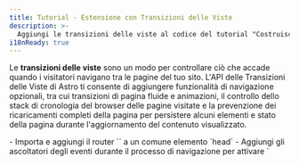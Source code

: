 ```yaml
---
title: Tutorial - Estensione con Transizioni delle Viste
description: >-
  Aggiungi le transizioni delle viste al codice del tutorial "Costruisci un Blog".
i18nReady: true
---
```



Le **transizioni delle viste** sono un modo per controllare ciò che accade quando i visitatori navigano tra le pagine del tuo sito. L'API delle Transizioni delle Viste di Astro ti consente di aggiungere funzionalità di navigazione opzionali, tra cui transizioni di pagina fluide e animazioni, il controllo dello stack di cronologia del browser delle pagine visitate e la prevenzione dei ricaricamenti completi della pagina per persistere alcuni elementi e stato della pagina durante l'aggiornamento del contenuto visualizzato.

<PreCheck>
  - Importa e aggiungi il router `<ViewTransitions />` a un comune elemento `head`
  - Aggiungi gli ascoltatori degli eventi durante il processo di navigazione per attivare `<script>` quando necessario
  - Aggiungi animazioni di transizione di pagina utilizzando direttive di transizione
  - Opta per l'esclusione del routing lato client per un link di pagina individuale
</PreCheck>

## Prerequisiti

Avrai bisogno **di un progetto Astro esistente con un layout base comune o un componente `<Head />`**.

Questo tutorial utilizza il [progetto completo del tutorial "Costruisci un Blog"](https://github.com/withastro/blog-tutorial-demo) per mostrare come aggiungere transizioni delle viste (routing lato client) a un progetto Astro esistente. Puoi fare il fork e utilizzare quella base di codice localmente, oppure completare il tutorial nel browser [modificando il codice del tutorial del blog in StackBlitz](https://stackblitz.com/github/withastro/blog-tutorial-demo/tree/complete?file=src%2Fpages%2Findex.astro).

Puoi invece seguire questi passaggi con il tuo progetto Astro, ma dovrai adattare le istruzioni per la tua base di codice.

Ti consigliamo di utilizzare il nostro progetto di esempio per completare prima questo breve tutorial. Successivamente, potrai utilizzare ciò che hai imparato per creare transizioni delle viste nel tuo progetto.

## Codice del Tutorial "Costruisci un Blog"

Nel [tutorial introduttivo "Costruisci un Blog"](https://astro.build/tutorial/0-introduzione/), hai appreso del [routing basato su file integrato di Astro](https://astro.build/guides/routing/#static-routes): qualsiasi file `.astro`, `.md` o `.mdx` ovunque nella cartella `src/pages/` diventava automaticamente una nuova pagina sul tuo sito.

Per navigare tra queste pagine, hai utilizzato l'elemento HTML `<a>` standard. Ad esempio, per creare un collegamento alla tua pagina "Chi Siamo", hai aggiunto `<a href="/chi-siamo/">Chi Siamo</a>` all'intestazione della tua pagina. Quando un visitatore del tuo sito ha cliccato su quel link, il browser si è aggiornato e ha caricato una nuova pagina con un contenuto completamente nuovo.

## Navigazione a schermo intero vs routing lato client (modalità SPA)

Quando un browser si aggiorna e carica una nuova pagina, non c'è continuità tra la vecchia pagina e la nuova pagina. Durante il routing lato client, una nuova pagina viene visualizzata senza un aggiornamento completo della pagina del browser.

Il routing lato client è una caratteristica dei siti a singola pagina (SPA), dove l'intero sito o app è "una pagina" di JavaScript il cui contenuto viene aggiornato in base all'interazione del visitatore.

Poiché ogni nuova pagina non richiede un aggiornamento completo del browser, il routing lato client ti consente di controllare le transizioni di pagina in diversi modi. **Gli elementi persistenti**, come un'intestazione di pagina comune, non devono essere completamente ricaricati sullo schermo. La transizione da una pagina all'altra può sembrare molto più fluida. E lo stato può essere preservato, consentendoti di trasferire valori da una pagina all'altra, o anche mantenere un video in riproduzione mentre i visitatori navigano tra le pagine!

Ci sono momenti in cui vorrai o avrai bisogno di un aggiornamento completo della pagina del browser. Ad esempio, quando un link porta un visitatore a un documento `.pdf`, sarà necessario che il browser carichi quella nuova pagina dal server. Anche con le transizioni delle viste abilitate nel tuo progetto Astro, sarai in grado di specificare come il browser dovrebbe navigare sia per impostazione predefinita che su base per link, anche optando completamente per l'esclusione del routing lato client.

Leggi di più sulle [transizioni delle viste di Astro](/it/guides/view-transitions/) nella nostra guida, oppure approfondisci le istruzioni di seguito per estendere il blog con transizioni delle viste.

<Box icon="question-mark">
### Metti alla prova la tua conoscenza

1. Aggiungere transizioni delle viste al mio sito astro...

    <MultipleChoice>
      <Option>
        Richiede più di 2 righe di codice per essere implementato a livello di sito per impostazione predefinita
      </Option>
      <Option isCorrect>
        Modifica il tipo predefinito di navigazione della pagina su una pagina che contiene il router `<ViewTransitions />` nel suo `<head>`
      </Option>
      <Option>
        Non aggiunge le funzionalità di accessibilità normalmente fornite dal browser, come l'annuncio del percorso e il rispetto di `prefers-reduced-motion`
      </Option>
    </MultipleChoice>

2. Qual è **non** un vantaggio delle transizioni delle viste di Astro?

    <MultipleChoice>
      <Option isCorrect>
         Invio di alcune aggiunte JavaScript al browser per il routing lato client
      </Option>
      <Option>
        L'opzione di persistere singoli elementi e componenti mentre un visitatore visita una nuova pagina
      </Option>
      <Option>
        Controllo del tipo di navigazione da utilizzare su base per link
      </Option>
    </MultipleChoice>

3. Il router delle transizioni delle viste...
    <MultipleChoice>
      <Option>
        Mi richiede di utilizzare un framework UI come React
      </Option>
      <Option>
        Non è pronto per siti di produzione
      </Option>
      <Option isCorrect>
        Include un comportamento di fallback per i browser che non supportano ancora completamente le transizioni delle viste
      </Option>
    </MultipleChoice>

</Box>

## Estensione del tutorial del blog con le transizioni delle viste

I passaggi seguenti ti mostrano come estendere il prodotto finale del tutorial "Costruisci un Blog" aggiungendo il routing lato client per migliorare le transizioni delle pagine.

### Aggiornamento delle dipendenze

1. Aggiorna alla versione più recente di Astro e aggiorna tutte le integrazioni alle loro versioni più recenti eseguendo i seguenti comandi nel terminale:

    <PackageManagerTabs>
      <Fragment slot="npm">
      ```shell
      # Aggiorna a Astro v4.x
      npm install astro@latest

      # Esempio: aggiorna l'integrazione Preact del tutorial del blog
      npm install @astrojs/preact@latest
      ```
      </Fragment>
      <Fragment slot="pnpm">
      ```shell
      # Aggiorna a Astro v4.x
      pnpm add astro@latest

      # Esempio: aggiorna l'integrazione Preact del tutorial del blog
      pnpm add @astrojs/preact@latest
      ```
      </Fragment>
      <Fragment slot="yarn">
      ```shell
      # Aggiorna a Astro v4.x
      yarn add astro@latest

      # Esempio: aggiorna l'integrazione Preact del tutorial del blog
      yarn add @astrojs/preact@latest
      ```
      </Fragment>
    </PackageManagerTabs>

    :::tip
    Se stai utilizzando il tuo progetto, assicurati di aggiornare tutte le dipendenze che hai installato. La base di codice del tutorial del blog di esempio utilizza solo l'integrazione di Preact.
    :::

### Aggiungi il router `<ViewTransitions />`

2. Importa e aggiungi il componente `<ViewTransitions />` all'interno del `<head>` del layout della tua pagina.

    Nell'esempio del tutorial del Blog, l'elemento `<head>` si trova in `src/layouts/BaseLayout.astro`. Il router `ViewTransitions` deve prima essere importato nel frontmatter del componente. Quindi, aggiungi il componente di routing all'interno dell'elemento `<head>`.

    ```astro title="src/layouts/BaseLayout.astro" ins={2,15}
    ---
    import { ViewTransitions } from "astro:transitions";
    import Header from "../components/Header.astro";
    import Footer from "../components/Footer.astro";
    import "../styles/global.css";
    const { pageTitle } = Astro.props;
    ---
    <html lang="en">
      <head>
        <meta charset="utf-8" />
        <link rel="icon" type="image/svg+xml" href="/favicon.svg" />
        <meta name="viewport" content="width=device-width" />
        <meta name="generator" content={Astro.generator} />
        <title>{pageTitle}</title>
        <ViewTransitions />
      </head>
      <body>
        <Header />
        <h1>{pageTitle}</h1>
        <slot />
        <Footer />
        <script>
          import "../scripts/menu.js";
        </script>
      </body>
    </html>
    ```

    Non è necessaria alcuna altra configurazione per abilitare la navigazione lato client predefinita di Astro! Astro creerà animazioni predefinite delle pagine basate sulle somiglianze tra la vecchia e la nuova pagina, e fornirà anche un comportamento di fallback per i browser non supportati.

3. Naviga tra le pagine nella tua anteprima del sito.

    Visualizza l'anteprima del tuo sito **con una dimensione dello schermo grande, come la modalità desktop**. Mentre ti sposti tra le pagine del tuo sito, noterai che il contenuto della vecchia pagina sembra dissolversi mentre il contenuto della nuova pagina sfuma dentro. Utilizza la [guida alle transizioni delle viste](/it/guides/view-transitions/) per aggiungere comportamenti personalizzati se non sei soddisfatto delle impostazioni predefinite.
    
    Visualizza l'anteprima del tuo sito **con una dimensione dello schermo più piccola**, e prova ad utilizzare il menu a hamburger per navigare tra le pagine. Noterai che il menu non funzionerà più dopo il primo caricamento della pagina.

### Aggiornamento degli script

Con le transizioni delle viste, alcuni script potrebbero non essere più eseguiti di nuovo dopo la navigazione della pagina come avviene con gli aggiornamenti completi della pagina del browser. Ci sono diversi [eventi durante il routing lato client a cui è possibile ascoltare](/it/guides/view-transitions/#lifecycle-events), e scatenare eventi quando si verificano. Gli script nel tuo progetto ora dovranno agganciarsi a due eventi per essere eseguiti al momento giusto durante la navigazione della pagina: [`astro:page-load`](/it/guides/view-transitions/#astropage-load) e [`astro:after-swap`](/it/guides/view-transitions/#astroafter-swap).

4. Rendi disponibile lo script che controlla il componente del menu mobile `<Hamburger />` dopo la navigazione verso una nuova pagina.

     Per rendere interattivo il tuo menu mobile dopo la navigazione verso una nuova pagina, aggiungi il seguente codice che ascolta l'evento `astro:page-load` che viene eseguito alla fine della navigazione della pagina, e in risposta, esegue lo script esistente per far funzionare il menu a hamburger quando viene cliccato:

    ```js title="src/scripts/menu.js" ins={1,5}
    document.addEventListener('astro:page-load', () => {
      document.querySelector('.hamburger').addEventListener('click', () => {
        document.querySelector('.nav-links').classList.toggle('expanded');
      });
    });
    ```

5. Rendi disponibile lo script che controlla l'interruttore del tema dopo la navigazione della pagina.

    Lo `<script>` che controlla l'interruttore del tema chiaro/scuro si trova nel componente `<ThemeIcon />`. Perché l'interruttore del tema continui a funzionare su ogni pagina, rimuovi l'attributo `is:inline` dallo script e aggiungi lo stesso ascoltatore degli eventi dell'esempio precedente in modo che l'evento `astro:page-load` possa scatenare la tua funzione esistente.

    Aggiorna il tag di script esistente in modo che la tua funzione venga eseguita in risposta all'evento `astro:page-load`, rendendo il tuo interruttore del tema interattivo dopo che la nuova pagina è completamente caricata e visibile all'utente:

    ```astro title="src/components/ThemeIcon.astro" ins={8,38} del="is:inline"
    ---
    ---
    <button id="themeToggle"> /* ... */ </button>

    <style> /* ... */ </style>

    <script is:inline>
      document.addEventListener('astro:page-load', () => {
        const theme = (() => {
          if (typeof localStorage !== "undefined" && localStorage.getItem("theme")) {
            return localStorage.getItem("theme");
          }
          if (window.matchMedia("(prefers-color-scheme: dark)").matches) {
            return "dark";
          }
          return "light";
        })();

        if (theme === "light") {
          document.documentElement.classList.remove("dark");
        } else {
          document.documentElement.classList.add("dark");
        }

        window.localStorage.setItem("theme", theme);

        const handleToggleClick = () => {
          const element = document.documentElement;
          element.classList.toggle("dark");

          const isDark = element.classList.contains("dark");
          localStorage.setItem("theme", isDark ? "dark" : "light");
        };

        document
          .getElementById("themeToggle")
          .addEventListener("click", handleToggleClick);
      });
    </script>
    ```
    Ora, l'interruttore del tema è interattivo su ogni pagina quando si utilizza il router `<ViewTransitions />`, dopo che la pagina è stata completamente caricata.

6. Controlla il tema prima per evitare lampeggiamenti in modalità scura.

    L'interruttore del tema funziona su ogni pagina, ma il suo script viene caricato alla fine del processo di navigazione, **dopo che la nuova pagina è stata completamente caricata nel browser**. Potrebbe esserci un lampeggio della versione del sito del tema chiaro prima che lo script dell'interruttore del tema esegua e verifichi quale tema dovrebbe utilizzare sulla pagina.

    Per controllare e, se necessario, impostare la modalità scura prima nel processo di navigazione, crea una funzione che verrà eseguita in risposta all'evento `astro:after-swap`. La seguente funzione per controllare il `localStorage` del browser per il tema scuro verrà eseguita **immediatamente dopo che la nuova pagina ha sostituito quella vecchia**, prima che gli elementi DOM vengano dipinti sullo schermo.

    Aggiungi questo nuovo script al componente `<ThemeIcon />`, oltre allo script che controlla l'interruttore del tema.

    ```astro title="src/components/ThemeIcon.astro" ins={3-9}
    <script> ... <script>

    <script>
      document.addEventListener('astro:after-swap', () => {
        localStorage.theme === 'dark' 
        ? document.documentElement.classList.add("dark")
        : document.documentElement.classList.add("light");
      }); 
    </script>
    ```

    Ora, ogni cambio pagina **che utilizza il router `<ViewTransitions />` per la navigazione lato client** (e quindi l'accesso all'evento `astro:after-swap`) sarà in grado di rilevare `theme: dark` dal `localStorage` del browser e aggiornare la pagina corrente di conseguenza prima che la pagina venga visualizzata per l'utente.

  <Box icon="question-mark">
  ### Metti alla prova la tua conoscenza

  Qual è l'ordine corretto degli eventi dopo che un visitatore clicca su un link per andare a una nuova pagina durante la navigazione lato client?

      <MultipleChoice>
        <Option>
          1. `astro:after-swap`
          2. `astro:page-load`
          3. la nuova pagina è visibile
        </Option>
        <Option isCorrect>
          1. `astro:after-swap`
          2. la nuova pagina è visibile
          3. `astro:page-load`
        </Option>
        <Option>
          1. `astro:page-load`
          2. la nuova pagina è visibile
          3. `astro:after-swap`
        </Option>
      </MultipleChoice>
</Box>

### Personalizza le animazioni delle transizioni

7. Cambia l'animazione predefinita `fade` in una `slide` per il titolo della pagina.

    Con le transizioni delle viste abilitate, attualmente hai impostato un piccolo dissolvimento in entrata e in uscita per tutte le animazioni delle transizioni delle pagine. Astro fornisce anche un'animazione `slide` integrata. Per cambiare il tipo di animazione per un singolo elemento, aggiungi la direttiva `transition:animate=""`.

    Ad esempio, per fare in modo che i titoli delle pagine scorrano invece di dissolversi, aggiungi `transition:animate="slide"` all'elemento `<h1>` nel BaseLayout:

    ```astro title="src/layouts/BaseLayout.astro" ins='transition:animate="slide"'
    ---
    import Header from "../components/Header.astro";
    import Footer from "../components/Footer.astro";
    import "../styles/global.css";
    import { ViewTransitions } from "astro:transitions";
    const { pageTitle } = Astro.props;
    ---

    <html lang="en">
      <head>
        <meta charset="utf-8" />
        <link rel="icon" type="image/svg+xml" href="/favicon.svg" />
        <meta name="viewport" content="width=device-width" />
        <meta name="generator" content={Astro.generator} />
        <title>{pageTitle}</title>
        <ViewTransitions />
      </head>
      <body>
        <Header />
        <h1 transition:animate="slide">{pageTitle}</h1>
        <slot />
        <Footer />
        <script>
          import "../scripts/menu.js";
        </script>
      </body>
    </html>
    ```

    Nella tua anteprima del browser, ora vedrai che i titoli delle pagine scorrono sullo schermo, mentre altri elementi come il testo del corpo continuano a dissolversi.

    <Box icon="puzzle-piece">
      ### Prova tu stesso - Fai scorrere i link di navigazione in entrata

      Aggiungi una direttiva di animazione per fare scorrere il `<div>` in `Navigation.astro` contenente tutti i link dell'intestazione in entrata durante la navigazione della pagina, seguendo gli [stessi passaggi di cui sopra](#personalizza-le-animazioni-delle-transizioni).

      <details>
      <summary>Mostrami il codice.</summary>
      ```astro title="src/components/Navigation.astro" ins='transition:animate="slide"'
      ---
      ---
      <div transition:animate="slide" class="nav-links">
        <a href="/">Home</a>
        <a href="/about/">About</a>
        <a href="/blog/">Blog</a>
        <a href="/tags/" >Tags</a>
      </div>
      ```
      </details>
    </Box>

    Controlla l'anteprima del tuo browser e ora sia il titolo della pagina che i link dell'intestazione scorreranno in entrata su ogni navigazione della pagina.

8. Aggiungi un dissolvimento più lungo alle descrizioni dei tuoi post del blog.

    Puoi anche personalizzare le animazioni integrate di Astro importandole e fornendo qualsiasi proprietà di animazione CSS.

    Ad esempio, per fare in modo che la descrizione si dissolva lentamente quando navighi su un post del blog, importa l'animazione `fade` nel tuo layout per i post del blog in Markdown. Quindi, aggiungi la direttiva di transizione per il `fade` di Astro con una durata di `2s`:

    ```astro title="src/layouts/MarkdownPostLayout.astro" ins={3} ins="transition:animate={fade({ duration: '2s' })}"
    ---
    import BaseLayout from "./BaseLayout.astro";
    import { fade } from "astro:transitions";
    const { frontmatter } = Astro.props;
    ---

    <BaseLayout pageTitle={frontmatter.title}>
      <p>{frontmatter.pubDate.slice(0, 10)}</p>
      <p transition:animate={fade({ duration: '2s' })} ><em>{frontmatter.description}</em></p>
      <p>Written by: {frontmatter.author}</p>
      <img src={frontmatter.image.url} width="300" alt={frontmatter.image.alt} />
      <slot />
    </BaseLayout>
    ```
    Naviga su qualsiasi post del blog nella tua anteprima del browser, e vedrai che la descrizione si dissolverà più lentamente rispetto al resto del testo.

    <ReadMore>Scopri di più sui diversi [direttive di transizione](/it/guides/view-transitions/#transition-directives) e sulla [personalizzazione delle animazioni](/it/guides/view-transitions/#customizing-animations).</ReadMore>

### Forza un ricaricamento completo del browser per alcuni link

9. Impedisci la navigazione lato client e richiedi invece al browser di ricaricare quando navighi alla tua pagina About.

    A volte vorrai un ricaricamento completo del browser quando i visitatori cliccano su determinati link. Ad esempio, potresti collegarti a una pagina che non utilizza anche il router `<ViewTransitions />`, o a un file direttamente come un `.pdf`.

    Per fare in modo che il tuo browser si aggiorni ogni volta che clicchi sul link di navigazione per andare alla tua pagina About, aggiungi l'attributo `data-astro-reload` al tag `<a>` nel tuo componente `<Navigation />`. Questo annullerà completamente il router `<ViewTransitions />`, e qualsiasi delle animazioni di transizione delle viste, per questo singolo link.

     ```astro title="src/components/Navigation.astro" ins='data-astro-reload'
      ---
      ---
      <div transition:animate="slide" class="nav-links">
        <a href="/">Home</a>
        <a href="/about/" data-astro-reload>About</a>
        <a href="/blog/">Blog</a>
        <a href="/tags/">Tags</a>
      </div>
      ```
    
    Ora, quando clicchi sul link di navigazione per la tua pagina About, non si verificheranno animazioni. I collegamenti e il titolo della pagina non scorreranno in entrata, e il contenuto della pagina non si dissolverà quando navighi alla tua pagina About **utilizzando questo link**.

10. Aggiungi un collegamento alla tua pagina About dal nome dell'autore nel tuo layout Markdown per i post del blog.

    `data-astro-reload` attiva solo un aggiornamento completo del browser quando si passa a una nuova pagina **dal link a cui è stato aggiunto**. Non controlla tutte le istanze di navigazione alla tua pagina About.

    Nel tuo componente `<MarkdownPostLayout />`, aggiungi un collegamento alla tua pagina About sul nome dell'autore:

    ```astro title="src/layouts/MarkdownPostLayout.astro" ins='<a href="/about/">' ins="</a>"
    ---
    import BaseLayout from "./BaseLayout.astro";
    import { fade } from "astro:transitions";
    const { frontmatter } = Astro.props;
    ---

    <BaseLayout pageTitle={frontmatter.title}>
      <p>{frontmatter.pubDate.slice(0, 10)}</p>
      <p transition:animate={fade({ duration: '2s' })} ><em>{frontmatter.description}</em></p>
      <p>Written by: <a href="/about/">{frontmatter.author}</a></p>
      <img src={frontmatter.image.url} width="300" alt={frontmatter.image.alt} />
      <slot />
    </BaseLayout>
    ```

    Se visiti qualsiasi post del blog nella tua anteprima del browser e poi clicchi sul nome dell'autore collegato per andare alla pagina About, com'è la navigazione della pagina?

    <p>
      Quando un visitatore clicca su un link alla pagina About da un singolo post del blog, il titolo della pagina e i collegamenti di navigazione dell'intestazione <Spoiler>scorrono sullo schermo</Spoiler> perché <Spoiler>l'attributo `data-astro-reload` non è impostato su questi link.</Spoiler>
    </p>

C'è ancora molto altro da esplorare! Consulta la nostra [Guida completa alle Transizioni delle Viste](/it/guides/view-transitions/) per altre cose che puoi fare con le transizioni delle viste.

Per l'esempio completo del tutorial del blog usando le transizioni delle viste, consulta il [branch delle Transizioni delle Viste](https://github.com/withastro/blog-tutorial-demo/tree/view-transitions) del repository del tutorial.
